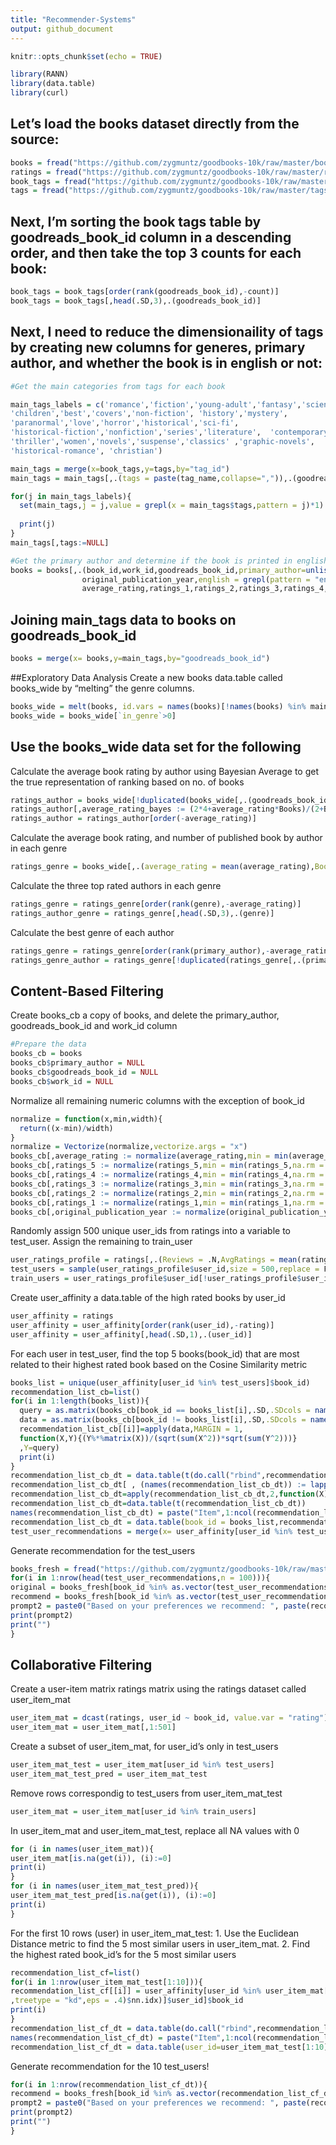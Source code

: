 ```yaml
---
title: "Recommender-Systems"
output: github_document
---
```


```r
knitr::opts_chunk$set(echo = TRUE)

library(RANN)
library(data.table)
library(curl)
```

## Let's load the books dataset directly from the source:

```r
books = fread("https://github.com/zygmuntz/goodbooks-10k/raw/master/books.csv")
ratings = fread("https://github.com/zygmuntz/goodbooks-10k/raw/master/ratings.csv")
book_tags = fread("https://github.com/zygmuntz/goodbooks-10k/raw/master/book_tags.csv")
tags = fread("https://github.com/zygmuntz/goodbooks-10k/raw/master/tags.csv")

```

## Next, I'm sorting the book tags table by goodreads_book_id column in a descending order, and then take the top 3 counts for each book:

```r
book_tags = book_tags[order(rank(goodreads_book_id),-count)]
book_tags = book_tags[,head(.SD,3),.(goodreads_book_id)]

```

## Next, I need to reduce the dimensionaility of tags by creating new columns for generes, primary author, and whether the book is in english or not:

```r
#Get the main categories from tags for each book

main_tags_labels = c('romance','fiction','young-adult','fantasy','science-fiction',
'children','best','covers','non-fiction', 'history','mystery',
'paranormal','love','horror','historical','sci-fi',
'historical-fiction','nonfiction','series','literature',  'contemporary',
'thriller','women','novels','suspense','classics' ,'graphic-novels', 
'historical-romance', 'christian')

main_tags = merge(x=book_tags,y=tags,by="tag_id")
main_tags = main_tags[,.(tags = paste(tag_name,collapse=",")),.(goodreads_book_id)]

for(j in main_tags_labels){
  set(main_tags,j = j,value = grepl(x = main_tags$tags,pattern = j)*1)
  
  print(j)
}
main_tags[,tags:=NULL]

#Get the primary author and determine if the book is printed in english
books = books[,.(book_id,work_id,goodreads_book_id,primary_author=unlist(lapply(strsplit(authors,","),function(X){X[1]})),
                original_publication_year,english = grepl(pattern = "en",x = language_code,ignore.case = T)*1,
                average_rating,ratings_1,ratings_2,ratings_3,ratings_4,ratings_5)]

```

## Joining main_tags data to books on goodreads_book_id

```r
books = merge(x= books,y=main_tags,by="goodreads_book_id")
```

##Exploratory Data Analysis
Create a new books data.table called books_wide by “melting” the genre columns.

```r
books_wide = melt(books, id.vars = names(books)[!names(books) %in% main_tags_labels],measure.vars = main_tags_labels,variable.name = "genre",value.name = "in_genre")
books_wide = books_wide[`in_genre`>0]
```

## Use the books_wide data set for the following
Calculate the average book rating by author using Bayesian Average to get the true representation of ranking based on no. of books

```r
ratings_author = books_wide[!duplicated(books_wide[,.(goodreads_book_id)]),.(average_rating = median(average_rating),Books=.N),.(primary_author)]
ratings_author[,average_rating_bayes := (2*4+average_rating*Books)/(2+Books)]
ratings_author = ratings_author[order(-average_rating)]
```

Calculate the average book rating, and number of published book by author in each genre

```r
ratings_genre = books_wide[,.(average_rating = mean(average_rating),Books = .N),.(primary_author,genre)]
```

Calculate the three top rated authors in each genre

```r
ratings_genre = ratings_genre[order(rank(genre),-average_rating)]
ratings_author_genre = ratings_genre[,head(.SD,3),.(genre)]

```

Calculate the best genre of each author

```r
ratings_genre = ratings_genre[order(rank(primary_author),-average_rating)]
ratings_genre_author = ratings_genre[!duplicated(ratings_genre[,.(primary_author)])]
```


## Content-Based Filtering
Create books_cb a copy of books, and delete the primary_author, goodreads_book_id and work_id column

```r
#Prepare the data
books_cb = books
books_cb$primary_author = NULL
books_cb$goodreads_book_id = NULL
books_cb$work_id = NULL

```

Normalize all remaining numeric columns with the exception of book_id

```r
normalize = function(x,min,width){
  return((x-min)/width)
}
normalize = Vectorize(normalize,vectorize.args = "x")
books_cb[,average_rating := normalize(average_rating,min = min(average_rating,na.rm = T),width = diff(range(average_rating,na.rm = T)))]
books_cb[,ratings_5 := normalize(ratings_5,min = min(ratings_5,na.rm = T),width = diff(range(ratings_5,na.rm = T)))]
books_cb[,ratings_4 := normalize(ratings_4,min = min(ratings_4,na.rm = T),width = diff(range(ratings_4,na.rm = T)))]
books_cb[,ratings_3 := normalize(ratings_3,min = min(ratings_3,na.rm = T),width = diff(range(ratings_3,na.rm = T)))]
books_cb[,ratings_2 := normalize(ratings_2,min = min(ratings_2,na.rm = T),width = diff(range(ratings_2,na.rm = T)))]
books_cb[,ratings_1 := normalize(ratings_1,min = min(ratings_1,na.rm = T),width = diff(range(ratings_1,na.rm = T)))]
books_cb[,original_publication_year := normalize(original_publication_year,min = min(original_publication_year,na.rm = T),width = diff(range(original_publication_year,na.rm = T)))]

```

Randomly assign 500 unique user_ids from ratings into a variable to test_user. Assign the remaining to train_user

```r
user_ratings_profile = ratings[,.(Reviews = .N,AvgRatings = mean(rating,na.rm = T)),.(user_id)]
test_users = sample(user_ratings_profile$user_id,size = 500,replace = F)
train_users = user_ratings_profile$user_id[!user_ratings_profile$user_id %in% test_users]
```

Create user_affinity a data.table of the high rated books by user_id

```r
user_affinity = ratings
user_affinity = user_affinity[order(rank(user_id),-rating)]
user_affinity = user_affinity[,head(.SD,1),.(user_id)]
```

For each user in test_user, find the top 5 books(book_id) that are most related to their highest rated book based on the Cosine
Similarity metric

```r
books_list = unique(user_affinity[user_id %in% test_users]$book_id)
recommendation_list_cb=list()
for(i in 1:length(books_list)){
  query = as.matrix(books_cb[book_id == books_list[i],.SD,.SDcols = names(books_cb)[!names(books_cb)=="book_id"]])
  data = as.matrix(books_cb[book_id != books_list[i],.SD,.SDcols = names(books_cb)[!names(books_cb)=="book_id"]])
  recommendation_list_cb[[i]]=apply(data,MARGIN = 1,
  function(X,Y){(Y%*%matrix(X))/(sqrt(sum(X^2))*sqrt(sum(Y^2)))}
  ,Y=query)
  print(i)
}
recommendation_list_cb_dt = data.table(t(do.call("rbind",recommendation_list_cb)))
recommendation_list_cb_dt[ , (names(recommendation_list_cb_dt)) := lapply(.SD, frank), .SDcols = names(recommendation_list_cb_dt)]
recommendation_list_cb_dt=apply(recommendation_list_cb_dt,2,function(X){which(X<=5)})
recommendation_list_cb_dt=data.table(t(recommendation_list_cb_dt))
names(recommendation_list_cb_dt) = paste("Item",1:ncol(recommendation_list_cb_dt),sep = "-")
recommendation_list_cb_dt = data.table(book_id = books_list,recommendation_list_cb_dt)
test_user_recommendations = merge(x= user_affinity[user_id %in% test_users,.(user_id,book_id)],y = recommendation_list_cb_dt,by="book_id")

```

Generate recommendation for the test_users

```r
books_fresh = fread("https://github.com/zygmuntz/goodbooks-10k/raw/master/books.csv")
for(i in 1:nrow(head(test_user_recommendations,n = 100))){
original = books_fresh[book_id %in% as.vector(test_user_recommendations[i,book_id])]$original_title
recommend = books_fresh[book_id %in% as.vector(test_user_recommendations[i,.(`Item-1`,`Item-2`,`Item-3`,`Item-4`,`Item-5`)])]$original_title
prompt2 = paste0("Based on your preferences we recommend: ", paste(recommend,collapse = ","))
print(prompt2)
print("")
}
```

## Collaborative Filtering
Create a user-item matrix ratings matrix using the ratings dataset called user_item_mat

```r
user_item_mat = dcast(ratings, user_id ~ book_id, value.var = "rating")
user_item_mat = user_item_mat[,1:501]
```

Create a subset of user_item_mat, for user_id’s only in test_users

```r
user_item_mat_test = user_item_mat[user_id %in% test_users]
user_item_mat_test_pred = user_item_mat_test

```

Remove rows correspondig to test_users from user_item_mat_test

```r
user_item_mat = user_item_mat[user_id %in% train_users]
```

In user_item_mat and user_item_mat_test, replace all NA values with 0

```r
for (i in names(user_item_mat)){
user_item_mat[is.na(get(i)), (i):=0]
print(i)
}
for (i in names(user_item_mat_test_pred)){
user_item_mat_test_pred[is.na(get(i)), (i):=0]
print(i)
}

```

For the first 10 rows (user) in user_item_mat_test:
1. Use the Euclidean Distance metric to find the 5 most similar users in user_item_mat.
2. Find the highest rated book_id’s for the 5 most similar users

```r
recommendation_list_cf=list()
for(i in 1:nrow(user_item_mat_test[1:10])){
recommendation_list_cf[[i]] = user_affinity[user_id %in% user_item_mat[as.vector(nn2(data = user_item_mat[,-1],query = user_item_mat_test[i,-1],k = 5
,treetype = "kd",eps = .4)$nn.idx)]$user_id]$book_id
print(i)
}
recommendation_list_cf_dt = data.table(do.call("rbind",recommendation_list_cf))
names(recommendation_list_cf_dt) = paste("Item",1:ncol(recommendation_list_cf_dt),sep = "-")
recommendation_list_cf_dt = data.table(user_id=user_item_mat_test[1:10]$user_id,recommendation_list_cf_dt)

```

Generate recommendation for the 10 test_users!

```r
for(i in 1:nrow(recommendation_list_cf_dt)){
recommend = books_fresh[book_id %in% as.vector(recommendation_list_cf_dt[i,.(`Item-1`,`Item-2`,`Item-3`,`Item-4`,`Item-5`)])]$original_title
prompt2 = paste0("Based on your preferences we recommend: ", paste(recommend,collapse = ","))
print(prompt2)
print("")
}
```

